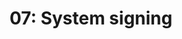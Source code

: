 ---
title: '07: System signing'
summary: 'Complete typical brand system to use in future designs. Produce mock-ups, signage designs, etc.'
start: '2025-01-23'
duration: '4 days'
owner:
    image: '@images/avatars/kb.jpg'
    title: 'kb'
status: 'Slated'
---